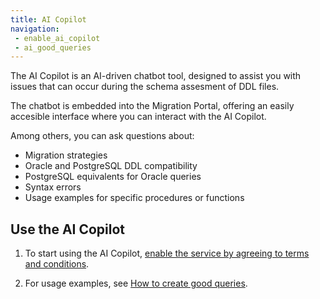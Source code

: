 ```yaml
---
title: AI Copilot 
navigation: 
 - enable_ai_copilot
 - ai_good_queries
---
```


The AI Copilot is an AI-driven chatbot tool, designed to assist you with issues that can occur during the schema assesment of DDL files.

The chatbot is embedded into the Migration Portal, offering an easily accesible interface where you can interact with the AI Copilot. 

Among others, you can ask questions about: 

-   Migration strategies 
-   Oracle and PostgreSQL DDL compatibility
-   PostgreSQL equivalents for Oracle queries
-   Syntax errors 
-   Usage examples for specific procedures or functions 

## Use the AI Copilot

1.  To start using the AI Copilot, [enable the service by agreeing to terms and conditions](/migration_portal/4/03_mp_using_portal/mp_ai_copilot/enable_ai_copilot/).

1.  For usage examples, see [How to create good queries](/migration_portal/4/03_mp_using_portal/mp_ai_copilot/ai_good_queries/).